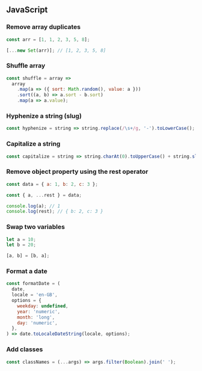 ## JavaScript

### Remove array duplicates

```javascript
const arr = [1, 1, 2, 3, 5, 8];

[...new Set(arr)]; // [1, 2, 3, 5, 8]
```

### Shuffle array

```javascript
const shuffle = array =>
  array
    .map(a => ({ sort: Math.random(), value: a }))
    .sort((a, b) => a.sort - b.sort)
    .map(a => a.value);
```

### Hyphenize a string (slug)

```javascript
const hyphenize = string => string.replace(/\s+/g, '-').toLowerCase();
```

### Capitalize a string

```javascript
const capitalize = string => string.charAt(0).toUpperCase() + string.slice(1);
```

### Remove object property using the rest operator

```javascript
const data = { a: 1, b: 2, c: 3 };

const { a, ...rest } = data;

console.log(a); // 1
console.log(rest); // { b: 2, c: 3 }
```

### Swap two variables

```javascript
let a = 10;
let b = 20;

[a, b] = [b, a];
```

### Format a date

```javascript
const formatDate = (
  date,
  locale = 'en-GB',
  options = {
    weekday: undefined,
    year: 'numeric',
    month: 'long',
    day: 'numeric',
  },
) => date.toLocaleDateString(locale, options);
```

### Add classes

```javascript
const classNames = (...args) => args.filter(Boolean).join(' ');
```
